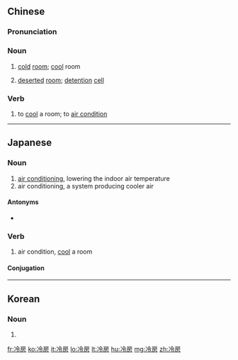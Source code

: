 ==Chinese==
{{zh-forms}}

===Pronunciation===
{{zh-pron
|m=lěngfáng
|c=laang5 fong4
|mn=léng-pâng
|cat=n,v
}}

===Noun===
{{zh-noun}}

# [[cold]] [[room]]; [[cool]] room
# {{lb|zh|figurative}} [[deserted]] [[room]]; [[detention]] [[cell]]

===Verb===
{{zh-verb}}

# to [[cool]] a room; to [[air condition]]

----

==Japanese==
{{ja-kanjitab|れい|ぼう|yomi=on}}

===Noun===
{{ja-noun|れいぼう}}

# [[air conditioning]], lowering the indoor air temperature
# air conditioning, a system producing cooler air

====Antonyms====
* {{ja-r|暖房|だんぼう}}

===Verb===
{{ja-verb-suru|tr=trans|れいぼう}}

# air condition, [[cool]] a room

====Conjugation====
{{ja-suru|れいぼう}}
----
==Korean==
{{ko-hanjatab}}

===Noun===
{{ko-noun|hj|hangeul=냉방}}

# {{hanja form of|냉방|[[cooling]]}}

[[fr:冷房]]
[[ko:冷房]]
[[it:冷房]]
[[lo:冷房]]
[[lt:冷房]]
[[hu:冷房]]
[[mg:冷房]]
[[zh:冷房]]